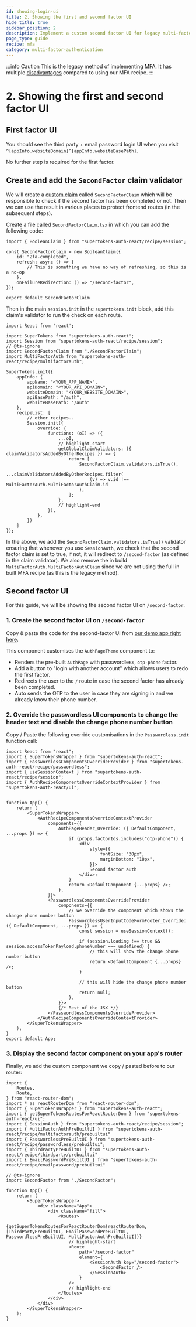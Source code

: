 ```yaml
---
id: showing-login-ui
title: 2. Showing the first and second factor UI
hide_title: true
sidebar_position: 2
description: Implement a custom second factor UI for legacy multi-factor authentication.
page_type: guide
recipe: mfa
category: multi-factor-authentication
---
```



:::info Caution
This is the legacy method of implementing MFA. It has multiple [disadvantages](../legacy-vs-new) compared to using our MFA recipe.
:::

# 2. Showing the first and second factor UI

<AppInfoForm />

## First factor UI

You should see the third party + email password login UI when you visit `^{appInfo.websiteDomain}^{appInfo.websiteBasePath}`. 

No further step is required for the first factor.

## Create and add the `SecondFactor` claim validator

We will create a [custom claim](https://github.com/supertokens/supertokens-auth-react/blob/master/examples/with-legacy-2fa/src/secondFactorClaim.tsx) called `SecondFactorClaim` which will be responsible to check if the second factor has been completed or not. Then we can use the result in various places to protect frontend routes (in the subsequent steps).

Create a file called `SecondFactorClaim.tsx` in which you can add the following code:
```tsx
import { BooleanClaim } from "supertokens-auth-react/recipe/session";

const SecondFactorClaim = new BooleanClaim({
    id: "2fa-completed",
    refresh: async () => {
        // This is something we have no way of refreshing, so this is a no-op
    },
    onFailureRedirection: () => "/second-factor",
});

export default SecondFactorClaim
```

Then in the main `session.init` in the `supertokens.init` block, add this claim's validator to run the check on each route.

```tsx
import React from 'react';

import SuperTokens from "supertokens-auth-react";
import Session from "supertokens-auth-react/recipe/session";
// @ts-ignore
import SecondFactorClaim from "./SecondFactorClaim";
import MultiFactorAuth from "supertokens-auth-react/recipe/multifactorauth";

SuperTokens.init({
    appInfo: {
        appName: "<YOUR_APP_NAME>",
        apiDomain: "<YOUR_API_DOMAIN>",
        websiteDomain: "<YOUR_WEBSITE_DOMAIN>",
        apiBasePath: "/auth",
        websiteBasePath: "/auth"
    },
    recipeList: [
        // other recipes..
        Session.init({
            override: {
                functions: (oI) => ({
                    ...oI,
                    // highlight-start
                    getGlobalClaimValidators: ({ claimValidatorsAddedByOtherRecipes }) => {
                        return [
                            SecondFactorClaim.validators.isTrue(),
                            ...claimValidatorsAddedByOtherRecipes.filter(
                                (v) => v.id !== MultiFactorAuth.MultiFactorAuthClaim.id
                            ),
                        ];
                    },
                    // highlight-end
                }),
            },
        })
    ]
});
```

In the above, we add the `SecondFactorClaim.validators.isTrue()` validator ensuring that whenever you use `SessionAuth`, we check that the second factor claim is set to true, if not, it will redirect to `/second-factor` (as defined in the claim validator). We also remove the in build `MultiFactorAuth.MultiFactorAuthClaim` since we are not using the full in built MFA recipe (as this is the legacy method).

## Second factor UI

For this guide, we will be showing the second factor UI on `/second-factor`.

### 1. Create the second factor UI on `/second-factor`

Copy & paste the code for the second-factor UI from [our demo app right here](https://github.com/supertokens/supertokens-auth-react/blob/master/examples/with-legacy-2fa/src/SecondFactor/index.tsx).

This component customises the `AuthPageTheme` component to:
- Renders the pre-built `AuthPage` with passwordless, `otp-phone` factor.
- Add a button to "login with another account" which allows users to redo the first factor.
- Redirects the user to the `/` route in case the second factor has already been completed.
- Auto sends the OTP to the user in case they are signing in and we already know their phone number. 

### 2. Override the passwordless UI components to change the header text and disable the change phone number button

Copy / Paste the following override customisations in the `Passwordless.init` function call:

```tsx
import React from "react";
import { SuperTokensWrapper } from "supertokens-auth-react";
import { PasswordlessComponentsOverrideProvider } from "supertokens-auth-react/recipe/passwordless";
import { useSessionContext } from "supertokens-auth-react/recipe/session";
import { AuthRecipeComponentsOverrideContextProvider } from "supertokens-auth-react/ui";


function App() {
    return (
        <SuperTokensWrapper>
            <AuthRecipeComponentsOverrideContextProvider
                components={{
                    AuthPageHeader_Override: ({ DefaultComponent, ...props }) => {
                        if (props.factorIds.includes("otp-phone")) {
                            <div
                                style={{
                                    fontSize: "30px",
                                    marginBottom: "10px",
                                }}>
                                Second factor auth
                            </div>;
                        }
                        return <DefaultComponent {...props} />;
                    },
                }}>
                <PasswordlessComponentsOverrideProvider
                    components={{
                        // we override the component which shows the change phone number button
                        PasswordlessUserInputCodeFormFooter_Override: ({ DefaultComponent, ...props }) => {
                            const session = useSessionContext();

                            if (session.loading !== true && session.accessTokenPayload.phoneNumber === undefined) {
                                // this will show the change phone number button
                                return <DefaultComponent {...props} />;
                            }

                            // this will hide the change phone number button
                            return null;
                        },
                    }}>
                    {/* Rest of the JSX */}
                </PasswordlessComponentsOverrideProvider>
            </AuthRecipeComponentsOverrideContextProvider>
        </SuperTokensWrapper>
    );
}
export default App;
```

### 3. Display the second factor component on your app's router

Finally, we add the custom component we copy / pasted before to our router:

```tsx
import {
    Routes,
    Route,
} from "react-router-dom";
import * as reactRouterDom from "react-router-dom";
import { SuperTokensWrapper } from "supertokens-auth-react";
import { getSuperTokensRoutesForReactRouterDom } from "supertokens-auth-react/ui";
import { SessionAuth } from "supertokens-auth-react/recipe/session";
import { MultiFactorAuthPreBuiltUI } from "supertokens-auth-react/recipe/multifactorauth/prebuiltui"
import { PasswordlessPreBuiltUI } from "supertokens-auth-react/recipe/passwordless/prebuiltui";
import { ThirdPartyPreBuiltUI } from "supertokens-auth-react/recipe/thirdparty/prebuiltui"
import { EmailPasswordPreBuiltUI } from "supertokens-auth-react/recipe/emailpassword/prebuiltui"

// @ts-ignore
import SecondFactor from "./SecondFactor";

function App() {
    return (
        <SuperTokensWrapper>
            <div className="App">
                <div className="fill">
                    <Routes>
                        {getSuperTokensRoutesForReactRouterDom(reactRouterDom, [ThirdPartyPreBuiltUI, EmailPasswordPreBuiltUI, PasswordlessPreBuiltUI, MultiFactorAuthPreBuiltUI])}
                        // highlight-start
                        <Route
                            path="/second-factor"
                            element={
                                <SessionAuth key="/second-factor">
                                    <SecondFactor />
                                </SessionAuth>
                            }
                        />
                        // highlight-end
                    </Routes>
                </div>
            </div>
        </SuperTokensWrapper>
    );
}
```
